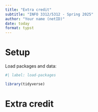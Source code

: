 ```yaml
---
title: "Extra credit"
subtitle: "INFO 3312/5312 - Spring 2025"
author: "Your name (netID)"
date: today
format: typst
---
```


# Setup

Load packages and data:

```r
#| label: load-packages

library(tidyverse)
```

# Extra credit
